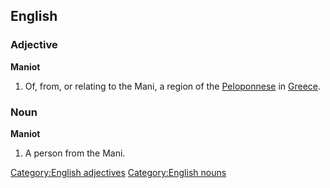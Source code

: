 {{wikipedia|Mani Peninsula}}
==English==

===Adjective===
'''Maniot'''

# Of, from, or relating to the Mani, a region of the [[Peloponnese]] in [[Greece]].

[[Category:English adjectives]]
===Noun===
'''Maniot'''

# A person from the Mani.

[[Category:English nouns]]